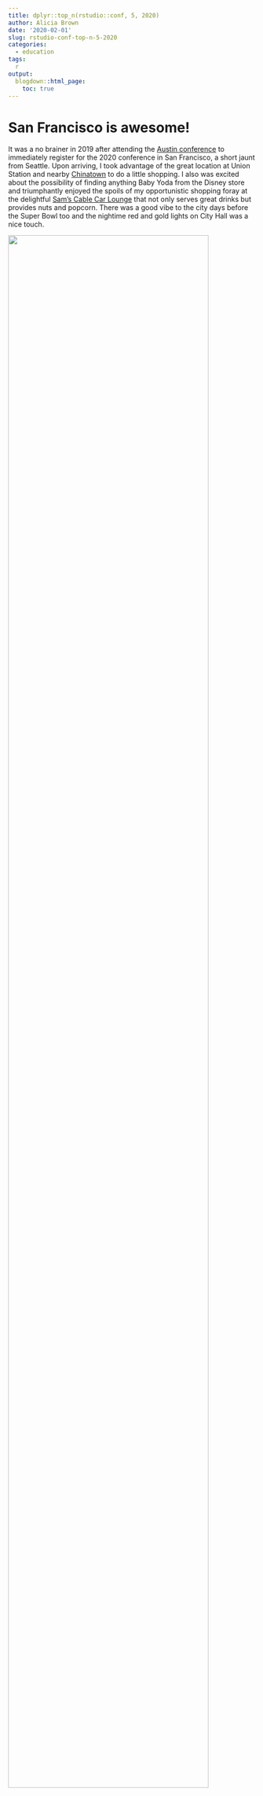 ```yaml
---
title: dplyr::top_n(rstudio::conf, 5, 2020)
author: Alicia Brown
date: '2020-02-01'
slug: rstudio-conf-top-n-5-2020
categories:
  - education
tags:
  r
output:
  blogdown::html_page:
    toc: true
---
```


# San Francisco is awesome!

It was a no brainer in 2019 after attending the [Austin conference](https://rstudio-2019-trip-report.netlify.com/) to immediately register for the 2020 conference in San Francisco, a short jaunt from Seattle. Upon arriving, I took advantage of the great location at Union Station and nearby [Chinatown](http://www.sanfranciscochinatown.com/) to do a little shopping. I also was excited about the possibility of finding anything Baby Yoda from the Disney store and triumphantly enjoyed the spoils of my opportunistic shopping foray at the delightful [Sam's Cable Car Lounge](https://samscablecarlounge.com/) that not only serves great drinks but provides nuts and popcorn. There was a good vibe to the city days before the Super Bowl too and the nightime red and gold lights on City Hall was a nice touch.

![](/images/rstudio-2020/sanfRan_collage.jpg){width=90%}

# My conference top 5 sessions

I have attended the past 2 conferences and thought there was a different tone to each year. 2019 felt very academic while 2020 seemed more diverse in topics and presenters. At the kickoff happy hour I met a few folks from governnment who had missed the prior year due to the shutdown, so that might have been part of why 2019 felt so different.

My top 5 

```r
library(knitr)
library(kableExtra)
library(tidyverse)

names <- c("Object of type ‘closure’ is not subsettable",
           "Value in Data Science Beyond Models in Production",
           "RMarkdown Driven Development",
           "Of Teacups, Giraffes, & R Markdown",
           "R + Tidyverse in Sports")

categories <- c("Keynote",
           "Organizational Thinking",
           "Workflow",
           "Education",
           "Case Study")

speakers <- c("Jenny Bryan",
              "Eduardo Ariño de la Rubia",
              "Emily Riederer",
              "Desiree De Leon",
              "Namita Nandakumar")

social_media_links <- c("@JennyBryan",
                        "@earino",
                        "@EmilyRiederer",
                        "@dcossyle",
                        "@nnstats")

videos <- c("object-of-type-closure-is-not-subsettable-jenny-bryan",
            "value-in-data-science-beyond-models-in-production-eduardo-arino-de-la-rubia",
            "rmarkdown-driven-development-emily-riederer",
            "of-teacups-giraffes-and-r-markdown-desiree-de-leon",
             "r-tidyverse-in-sports-namita-nandakumar")

couRses <- tibble(
  name = names,
  speaker = speakers,
  category = categories,
  link = social_media_links,
  video = videos
)

summary <- couRses %>%
  select(name, speaker, category)

twitter_base_url <- "http://twitter.com/"
rstudio_base_url <- "https://resources.rstudio.com/rstudio-conf-2020/"

kable(summary, format = "markdown") %>%
  kable_styling(bootstrap_options = c("striped", "hover", "condensed", "responsive"))
```

## Debugging should be Delightful

I love keynotes and the calls to action they often inspire in me. [Jenny's](http://twitter.com/@JennyBryan) [talk](https://resources.rstudio.com/rstudio-conf-2020/object-of-type-closure-is-not-subsettable-jenny-bryan) was no exception and a plea on behalf of humanity for kindness to accompany exception handling messages so that our minds don't have to immediately shut down when presented with bewildering language like [object of type closure is not subsettable](https://www.google.com/search?q=object+of+type+closure+is+not+subsettable). Check the [deck](https://speakerdeck.com/jennybc/object-of-type-closure-is-not-subsettable) and I also encourage any who must deal with json to review the work that made me her #1 fan, [Putting square pegs in round holes: Using list-cols in your dataframe](https://speakerdeck.com/jennybc/putting-square-pegs-in-round-holes-using-list-cols-in-your-dataframe). #TeamJenny

![](/images/rstudio-2020/error_messages_for_humans.jpg){width=90%}

## It's about providing service and even more so self-service

I was super intrigued by [Eduardo's](http://twitter.com/@earino) [session](https://resources.rstudio.com/rstudio-conf-2020/value-in-data-science-beyond-models-in-production-eduardo-arino-de-la-rubia) and it totally resonated with my own experience as one of the mythical webmasters from the 2000s whose peak dropped at the intersection of data science and analytics. He posed the question of how the data scientist role persists and provides value as data engineering and dev ops team deploy data science models that require minor tweaks of parameters. His challenge to focus on delivering value through the development of self-service tools and guiding teams on metric selection and aligning data efforts on organizational goals.

![](/images/rstudio-2020/how_data_adds_value.jpg){width=90%}

## RMarkdown Driven Development (RmdDD) is possible and is happening!

I love notebooks! Last year it was delightful to discover [Yihui Xie's post](https://yihui.org/en/2018/09/notebook-war/) in defense of Jupyter notebooks. And this year I was galvanize by [Emily Riederer's](http://twitter.com/@EmilyRiederer) [session](https://resources.rstudio.com/rstudio-conf-2020/rmarkdown-driven-development-emily-riederer) on RMarkdown Driven Development. I love starting work with a notebook because of how easy it is to explore the data before committing to a solution, but recognize the difficulty colleagues may have the artifacts because they are ready to just execute the solution and not worry about reviewing the data each time they just need to get something done. Seeing how Emily evolves RMarkdown to R package inspires me to not dismiss notebooks because they can get messy, but commit myself to develop them further into disciplined code packages. Love the [blog post](https://emilyriederer.netlify.app/post/rmarkdown-driven-development/) that led to this talk.

![](/images/rstudio-2020/RmdDD_endpoints.jpg){width=90%}

## Teaching should be Delightful and giraffe-full!

I was enchanted the first time I heard about the [Teacup giraffes](https://emilyriederer.netlify.app/post/rmarkdown-driven-development/) and looked forward to this [session](https://resources.rstudio.com/rstudio-conf-2020/of-teacups-giraffes-and-r-markdown-desiree-de-leon). It was as charming and informative as I had hoped and I appreciated their design for communication as well as resources to develop content like [Pro Create](https://procreate.art/) and [Unsplash.com](https://unsplash.com/). As a technologist I often have to think about how to communicate clearly using language and examples that resonate with all audiences. I love the world that [Desirée De Leon](http://twitter.com/@dcossyle) and Hasse Wallum have shared with us and it inspires me to always strive for delightful, well-designed communications.

![](/images/rstudio-2020/variance_with_giraffes.jpg){width=90%}

## Sports for the Win!

There were several great sports-centric sessions this year and I think I attended everyone of them and love that women dominated this topic. [Namita's](http://twitter.com/@nnstats) [session](https://resources.rstudio.com/rstudio-conf-2020/r-tidyverse-in-sports-namita-nandakumar) was a joyful exploration in hockey goal-scoring using the [Tidyverse](https://www.tidyverse.org/). The intersection of watching sports and data analysis to tease out possible reasons for success is a noble venture that I admire and love to embark on myself, and I thought this talk totally demonstrated how to get started fearlessly. As a Seattlite and future hockey fan, can't wait to see her impact bringing more sports joy via my hoped for [Kraken](https://twitter.com/NHLSeattle_/status/1233504328792469504). That's 2 data scientists for Seattle (including [Dani Chu](https://resources.rstudio.com/authors/dani-chu)) Hockey, all other NHL fans, you R on notice!

![](/images/rstudio-2020/what_is_hockey.jpg){width=90%}